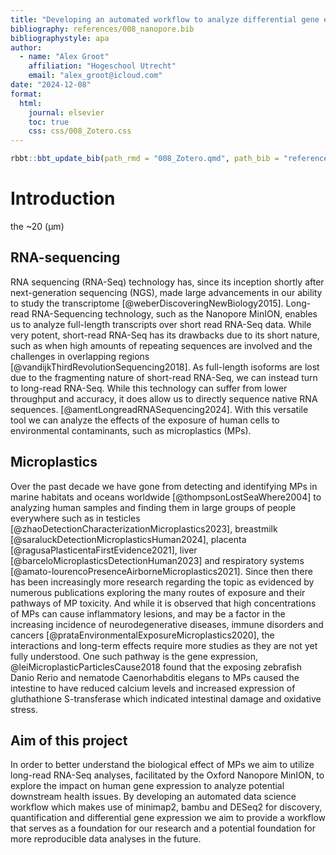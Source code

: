 ```yaml
---
title: "Developing an automated workflow to analyze differential gene expression in cells through long-read Nanopore RNA sequencing"
bibliography: references/008_nanopore.bib
bibliographystyle: apa
author:
  - name: "Alex Groot"
    affiliation: "Hogeschool Utrecht"
    email: "alex_groot@icloud.com"
date: "2024-12-08"
format:
  html:
    journal: elsevier
    toc: true
    css: css/008_Zotero.css
---
```

```r
rbbt::bbt_update_bib(path_rmd = "008_Zotero.qmd", path_bib = "references/008_nanopore.bib")
```


# Introduction
the ~20 (μm) 

## RNA-sequencing
RNA sequencing (RNA-Seq) technology has, since its inception shortly after next-generation sequencing (NGS), made large advancements in our ability to study the transcriptome [@weberDiscoveringNewBiology2015]. Long-read RNA-Sequencing technology, such as the Nanopore MinION, enables us to analyze full-length transcripts over short read RNA-Seq data. While very potent, short-read RNA-Seq has its drawbacks due to its short nature, such as when high amounts of repeating sequences are involved and the challenges in overlapping regions   [@vandijkThirdRevolutionSequencing2018]. As full-length isoforms are lost due to the fragmenting nature of short-read RNA-Seq, we can instead turn to long-read RNA-Seq. While this technology can suffer from lower throughput and accuracy, it does allow us to directly sequence native RNA sequences.  [@amentLongreadRNASequencing2024].
With this versatile tool we can analyze the effects of the exposure of human cells to environmental contaminants, such as microplastics (MPs).

## Microplastics
Over the past decade we have gone from detecting and identifying MPs in marine habitats and oceans worldwide  [@thompsonLostSeaWhere2004] to analyzing human samples and finding them in large groups of people everywhere such as in testicles [@zhaoDetectionCharacterizationMicroplastics2023], breastmilk [@saraluckDetectionMicroplasticsHuman2024], placenta [@ragusaPlasticentaFirstEvidence2021], liver [@barceloMicroplasticsDetectionHuman2023] and respiratory systems [@amato-lourencoPresenceAirborneMicroplastics2021]. Since then there has been increasingly more research regarding the topic as evidenced by numerous publications exploring the many routes of exposure and their pathways of MP toxicity. And while it is observed that high concentrations of MPs can cause inflammatory lesions, and may be a factor in the increasing incidence of neurodegenerative diseases, immune disorders and cancers    [@prataEnvironmentalExposureMicroplastics2020], the interactions and long-term effects require more studies as they are not yet fully understood. One such pathway is the gene expression, @leiMicroplasticParticlesCause2018 found that the exposing zebrafish Danio Rerio and nematode Caenorhabditis elegans to MPs caused the intestine to have reduced calcium levels and increased expression of gluthathione S-transferase which indicated intestinal damage and oxidative stress.

## Aim of this project
In order to better understand the biological effect of MPs we aim to utilize long-read RNA-Seq analyses, facilitated by the Oxford Nanopore MinION, to explore the impact on human gene expression to analyze potential downstream health issues. By developing an automated data science workflow which makes use of minimap2, bambu and DESeq2 for discovery, quantification and differential gene expression we aim to provide a workflow that serves as a foundation for our research and a potential foundation for more reproducible data analyses in the future.
